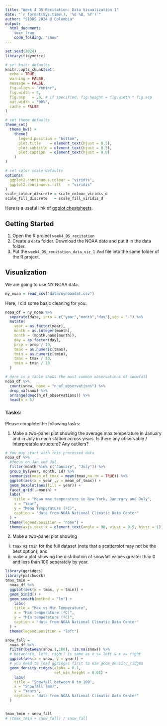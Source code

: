 ```yaml
---
title: "Week 4 DS Recitation: Data Visualization 1"
date: "`r format(Sys.time(), '%d %B, %Y')`"
author: "SIBDS 2024 @ Columbia" 
output: 
  html_document:
    toc: true
    code_folding: "show"
---
```


```r
set.seed(2024)
library(tidyverse)

# set knitr defaults
knitr::opts_chunk$set(
  echo = TRUE,
  warning = FALSE,
  message = FALSE,
  fig.align = "center",
  fig.width = 8,
  fig.asp   = .6, # if specified, fig.height = fig.width * fig.asp
  out.width = "90%",
  cache = FALSE
)

# set theme defaults
theme_set(
  theme_bw() +
    theme(
      legend.position = "bottom",
      plot.title    = element_text(hjust = 0.5),
      plot.subtitle = element_text(hjust = 0.5),
      plot.caption  = element_text(hjust = 0.0)
    )
)

# set color scale defaults
options(
  ggplot2.continuous.colour = "viridis",
  ggplot2.continuous.fill   = "viridis"
)
scale_colour_discrete = scale_colour_viridis_d
scale_fill_discrete   = scale_fill_viridis_d
```


Here is a useful link of [ggplot cheatsheets](https://github.com/rstudio/cheatsheets/blob/main/data-visualization.pdf).


## Getting Started

  1. Open the R project `week4_DS_recitation`
  2. Create a `data` folder. Download the NOAA data and put it in the data folder.
  3. Put the `week4_DS_recitation_data_viz_1.Rmd` file into the same folder of the R project.


## Visualization

We are going to use NY NOAA data. 

```r
ny_noaa = read_csv("data/nynoaadat.csv")
```

Here, I did some basic cleaning for you:

```r
noaa_df = ny_noaa %>% 
  separate(date, into = c("year","month","day"),sep = "-") %>% 
  mutate(
    year = as.factor(year),
    month = as.integer(month),
    month = (month.name[month]),
    day = as.factor(day),
    prcp = prcp / 10,
    tmax = as.numeric(tmax),
    tmin = as.numeric(tmin),
    tmax = tmax / 10,
    tmin = tmin / 10
  ) 

# Here is a table shows the most common observations of snowfall
noaa_df %>% 
  count(snow, name = "n_of_observations") %>% 
  drop_na(snow) %>% 
  arrange(desc(n_of_observations)) %>% 
  head(n = 5)
```

### Tasks:

Please complete the following tasks:

  1. Make a two-panel plot showing the average max temperature in January and in July in each station across years. Is there any observable / interpretable structure? Any outliers?
  
```r
# You may start with this processed data
noaa_df %>%
  #focus on Jan and Jul
  filter(month %in% c("January", "July")) %>% 
  group_by(year, month, id) %>% 
  summarise(mean_of_tmax = mean(tmax,na.rm = TRUE)) %>% 
  ggplot(aes(x = year ,y = mean_of_tmax)) + 
  geom_boxplot(aes(fill = year)) +
  facet_grid(.~month) +
  labs(
    title = "Mean max temperature in New York, Janurary and July",
    x = "Year",
    y = "Mean Temperature (ºC)",
    caption = "data from NOAA National Climatic Data Center"
  ) +
  theme(legend.position = "none") +
  theme(axis.text.x = element_text(angle = 90, vjust = 0.5, hjust = 1))
```
  

  2. Make a two-panel plot showing 
  (i) `tmax` vs `tmin` for the full dataset (note that a scatterplot may not be the best option); and 
  (ii) make a plot showing the distribution of snowfall values greater than 0 and less than 100 separately by year.
  

```r
library(ggridges)
library(patchwork)
tmax_tmin =
  noaa_df %>%
  ggplot(aes(x = tmax, y = tmin)) +
  geom_bin2d() +
  geom_smooth(method = "lm") +
    labs(
    title = "Max vs Min Temperature",
    x = "Max temperature (ºC)",
    y = "Min temperature (ºC)",
    caption = "data from NOAA National Climatic Data Center"
  ) +
  theme(legend.position = "left")

snow_fall =
  noaa_df %>%
  filter(between(snow,1,100), !is.na(snow)) %>% 
  # between(x, left, right) is same as x >= left & x <= right
  ggplot(aes(x = snow, y = year)) +
  # you need to load ggridges first to use geom_density_ridges
  geom_density_ridges(alpha = 0.1,
                      rel_min_height = 0.01) +
    labs(
    title = "Snowfall between 0 to 100",
    x = "Snowfall (mm)",
    y = "Years",
    caption = "data from NOAA National Climatic Data Center"
  ) 


tmax_tmin + snow_fall
# (tmax_tmin + snow_fall) / snow_fall
```



